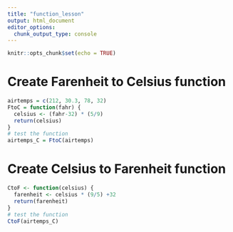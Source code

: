 ```yaml
---
title: "function_lesson"
output: html_document
editor_options: 
  chunk_output_type: console
---
```


```r
knitr::opts_chunk$set(echo = TRUE)
```

# Create Farenheit to Celsius function
```r
airtemps = c(212, 30.3, 78, 32)
FtoC = function(fahr) { 
  celsius <- (fahr-32) * (5/9)
  return(celsius)
}
# test the function
airtemps_C = FtoC(airtemps)
```

# Create Celsius to Farenheit function
```r
CtoF <- function(celsius) {
  farenheit <- celsius * (9/5) +32
  return(farenheit)
}
# test the function
CtoF(airtemps_C)
```

